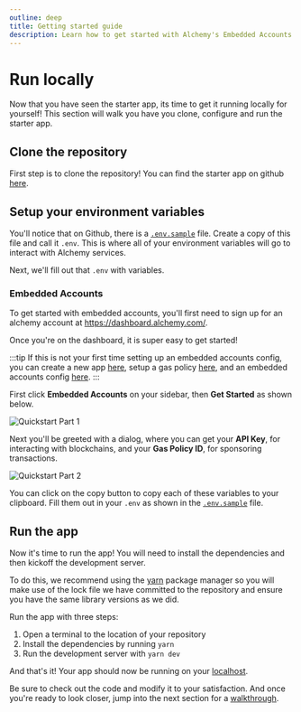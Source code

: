 ```yaml
---
outline: deep
title: Getting started guide
description: Learn how to get started with Alchemy's Embedded Accounts using Account Kit and the Alchemy Signer, Modular Account, Rundler and Gas Manager.
---
```


# Run locally

Now that you have seen the starter app, its time to get it running locally for yourself! This section will walk you have you clone, configure and run the starter app.

## Clone the repository

First step is to clone the repository! You can find the starter app on github [here](https://github.com/alchemyplatform/embedded-accounts-quickstart).

## Setup your environment variables

You'll notice that on Github, there is a [`.env.sample`](https://github.com/alchemyplatform/embedded-accounts-quickstart/blob/main/.env.sample) file. Create a copy of this file and call it `.env`. This is where all of your environment variables will go to interact with Alchemy services.

Next, we'll fill out that `.env` with variables.

### Embedded Accounts

To get started with embedded accounts, you'll first need to sign up for an alchemy account at https://dashboard.alchemy.com/.

Once you're on the dashboard, it is super easy to get started!

:::tip
If this is not your first time setting up an embedded accounts config, you can create a new app [here](https://dashboard.alchemy.com/apps), setup a gas policy [here](https://dashboard.alchemy.com/gas-manager), and an embedded accounts config [here](https://dashboard.alchemy.com/accounts).
:::

First click **Embedded Accounts** on your sidebar, then **Get Started** as shown below.

<img
  src="/images/getting-started/embedded-quickstart-1.png"
  alt="Quickstart Part 1"
/>

Next you'll be greeted with a dialog, where you can get your **API Key**, for interacting with blockchains, and your **Gas Policy ID**, for sponsoring transactions.

<img
  src="/images/getting-started/embedded-quickstart-2.png"
  alt="Quickstart Part 2"
/>

You can click on the copy button to copy each of these variables to your clipboard. Fill them out in your `.env` as shown in the [`.env.sample`](https://github.com/alchemyplatform/embedded-accounts-quickstart/blob/main/.env.sample) file.

## Run the app

Now it's time to run the app! You will need to install the dependencies and then kickoff the development server.

To do this, we recommend using the [yarn](https://yarnpkg.com/) package manager so you will make use of the lock file we have committed to the repository and ensure you have the same library versions as we did.

Run the app with three steps:

1. Open a terminal to the location of your repository
2. Install the dependencies by running `yarn`
3. Run the development server with `yarn dev`

And that's it! Your app should now be running on your [localhost](http://localhost:3000).

Be sure to check out the code and modify it to your satisfaction. And once you're ready to look closer, jump into the next section for a [walkthrough](/getting-started/walkthrough).
